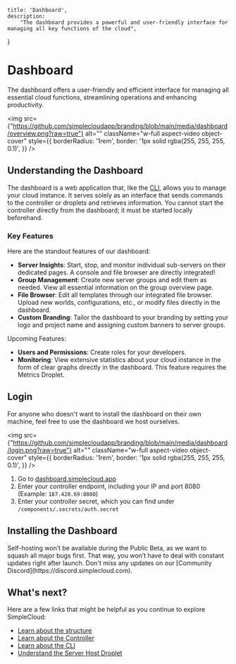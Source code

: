     title: 'Dashboard',
    description:
        "The dashboard provides a powerful and user-friendly interface for managing all key functions of the cloud",
}

# Dashboard
The dashboard offers a user-friendly and efficient interface for managing all essential cloud functions, streamlining operations and enhancing productivity.

<img
    src={"https://github.com/simplecloudapp/branding/blob/main/media/dashboard/overview.png?raw=true"}
    alt=""
    className="w-full aspect-video object-cover"
    style={{
      borderRadius: '1rem',
      border: '1px solid rgba(255, 255, 255, 0.1)',
    }}
/>

## Understanding the Dashboard
The dashboard is a web application that, like the [CLI](/cli), allows you to manage your cloud instance. 
It serves solely as an interface that sends commands to the controller or droplets and retrieves information. 
You cannot start the controller directly from the dashboard; it must be started locally beforehand.

### Key Features
Here are the standout features of our dashboard:
- **Server Insights**: Start, stop, and monitor individual sub-servers on their dedicated pages. A console and file browser are directly integrated!  
- **Group Management**: Create new server groups and edit them as needed. View all essential information on the group overview page.  
- **File Browser**: Edit all templates through our integrated file browser. Upload new worlds, configurations, etc., or modify files directly in the dashboard.  
- **Custom Branding**: Tailor the dashboard to your branding by setting your logo and project name and assigning custom banners to server groups.  

Upcoming Features:  
- **Users and Permissions**: Create roles for your developers.  
- **Monitoring**: View extensive statistics about your cloud instance in the form of clear graphs directly in the dashboard. This feature requires the Metrics Droplet.  


## Login

For anyone who doesn't want to install the dashboard on their own machine, feel free to use the dashboard we host ourselves.

<img
    src={"https://github.com/simplecloudapp/branding/blob/main/media/dashboard/login.png?raw=true"}
    alt=""
    className="w-full aspect-video object-cover"
    style={{
      borderRadius: '1rem',
      border: '1px solid rgba(255, 255, 255, 0.1)',
    }}
/>

1. Go to [dashboard.simplecloud.app](http://dashboard.simplecloud.app)
2. Enter your controller endpoint, including your IP and port 8080 (Example: `187.420.69:8080`)
3. Enter your controller secret, which you can find under `/components/.secrets/auth.secret`

## Installing the Dashboard

<Note>
    Self-hosting won’t be available during the Public Beta, as we want to squash all major bugs first. That way, you won’t have to deal with constant updates right after launch. Don't miss any updates on our [Community Discord](https://discord.simplecloud.com).
</Note>

## What's next?

Here are a few links that might be helpful as you continue to explore SimpleCloud:

-    [Learn about the structure](/structure)
-    [Learn about the Controller](/controller)
-    [Learn about the CLI](/cli)
-    [Understand the Server Host Droplet](/droplet/serverhost)